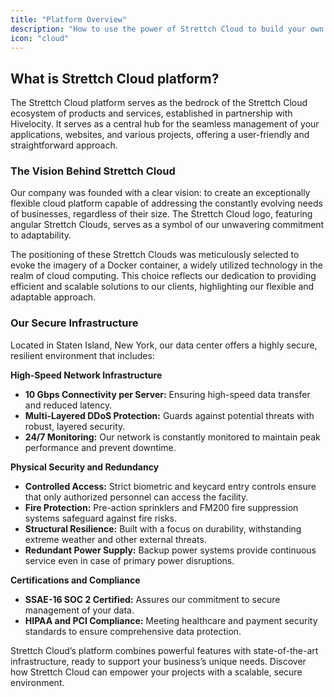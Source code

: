 ```yaml
---
title: "Platform Overview"
description: "How to use the power of Strettch Cloud to build your own applications"
icon: "cloud"
---
```


## What is Strettch Cloud platform?
The Strettch Cloud platform serves as the bedrock of the Strettch Cloud ecosystem of products and services, established in partnership with Hivelocity. It serves as a central hub for the seamless management of your applications, websites, and various projects, offering a user-friendly and straightforward approach.

### The Vision Behind Strettch Cloud

Our company was founded with a clear vision: to create an exceptionally flexible cloud platform capable of addressing the constantly evolving needs of businesses, regardless of their size. The Strettch Cloud logo, featuring angular Strettch Clouds, serves as a symbol of our unwavering commitment to adaptability.

The positioning of these Strettch Clouds was meticulously selected to evoke the imagery of a Docker container, a widely utilized technology in the realm of cloud computing. This choice reflects our dedication to providing efficient and scalable solutions to our clients, highlighting our flexible and adaptable approach.


### Our Secure Infrastructure

Located in Staten Island, New York, our data center offers a highly secure, resilient environment that includes:

**High-Speed Network Infrastructure**  
- **10 Gbps Connectivity per Server:** Ensuring high-speed data transfer and reduced latency.
- **Multi-Layered DDoS Protection:** Guards against potential threats with robust, layered security.
- **24/7 Monitoring:** Our network is constantly monitored to maintain peak performance and prevent downtime.

**Physical Security and Redundancy**  
- **Controlled Access:** Strict biometric and keycard entry controls ensure that only authorized personnel can access the facility.
- **Fire Protection:** Pre-action sprinklers and FM200 fire suppression systems safeguard against fire risks.
- **Structural Resilience:** Built with a focus on durability, withstanding extreme weather and other external threats.
- **Redundant Power Supply:** Backup power systems provide continuous service even in case of primary power disruptions.

**Certifications and Compliance**  
- **SSAE-16 SOC 2 Certified:** Assures our commitment to secure management of your data.
- **HIPAA and PCI Compliance:** Meeting healthcare and payment security standards to ensure comprehensive data protection.

Strettch Cloud’s platform combines powerful features with state-of-the-art infrastructure, ready to support your business’s unique needs. Discover how Strettch Cloud can empower your projects with a scalable, secure environment.